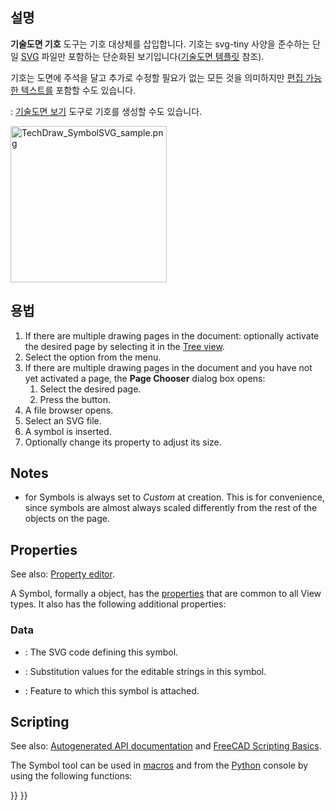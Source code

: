 <languages/>

{{Docnav
|[[TechDraw_ClipGroup|ClipGroup]]
|[[TechDraw_Image|Image]]
|[[TechDraw_Workbench|TechDraw]]
|IconL=TechDraw_ClipGroup.svg
|IconR=TechDraw_Image.svg
|IconC=Workbench_TechDraw.svg
}}

{{GuiCommand
|Name=TechDraw Symbol
|MenuLocation=TechDraw → TechDraw Views → Insert SVG Symbol
|Workbenches=[[TechDraw_Workbench|TechDraw]]
|SeeAlso=[[TechDraw_Templates|TechDraw Templates]], [[Draft_SVG|Draft SVG]]
}}

<span id="Description"></span>
==설명==

'''기술도면 기호''' 도구는 기호 대상체를 삽입합니다. 기호는 svg-tiny 사양을 준수하는 단일 [[SVG//ko|SVG]] 파일만 포함하는 단순화된 보기입니다([[TechDraw_Templates/ko#참고사항|기술도면 템플릿]] 참조). 

기호는 도면에 주석을 달고 추가로 수정할 필요가 없는 모든 것을 의미하지만 [[Svg_Namespace/ko#freecad:editable|편집 가능한 텍스트]]를 포함할 수도 있습니다.

{{version|1.0}}: [[TechDraw_View/ko|기술도면 보기]] 도구로 기호를 생성할 수도 있습니다.

[[Image:TechDraw_SymbolSVG_sample.png|250px]]
{{Caption|도면 페이지에 나침반이 추가되었습니다. 이 기호는 [[Std_AddonMgr/ko|애드온 관리자]]에서 "symbols_library" 애드온을 설치하면 사용할 수 있습니다.}}

<span id="Usage"></span>
==용법==

# If there are multiple drawing pages in the document: optionally activate the desired page by selecting it in the [[Tree_view|Tree view]].
# Select the {{MenuCommand|TechDraw → TechDraw Views → [[Image:TechDraw_Symbol.svg|16px]] Insert SVG Symbol}} option from the menu.
# If there are multiple drawing pages in the document and you have not yet activated a page, the '''Page Chooser''' dialog box opens:
## Select the desired page.
## Press the {{Button|OK}} button.
# A file browser opens.
# Select an SVG file.
# A symbol is inserted.
# Optionally change its {{PropertyData|Scale}} property to adjust its size.

== Notes ==

* {{PropertyData|Scale Type}} for Symbols is always set to ''Custom'' at creation. This is for convenience, since symbols are almost always scaled differently from the rest of the objects on the page.

== Properties ==

See also: [[Property_editor|Property editor]].

A Symbol, formally a {{Incode|TechDraw::DrawViewSymbol}} object, has the [[TechDraw_View#Properties_Part_View|properties]] that are common to all View types. It also has the following additional properties:

=== Data ===

{{TitleProperty|Drawing view}}

* {{PropertyData|Symbol|String|Hidden}}: The SVG code defining this symbol.
* {{PropertyData|Editable Texts|StringList}}: Substitution values for the editable strings in this symbol.
* {{PropertyData|Owner|Link}}: Feature to which this symbol is attached. {{Version|1.0}}

==Scripting==

See also: [https://freecad.github.io/SourceDoc/ Autogenerated API documentation] and [[FreeCAD_Scripting_Basics|FreeCAD Scripting Basics]].

The Symbol tool can be used in [[Macros|macros]] and from the [[Python|Python]] console by using the following functions:

{{Code|code=
sym = FreeCAD.ActiveDocument.addObject('TechDraw::DrawViewSymbol','TestSymbol')
rc = page.addView(anno)
f = open(unicode(symbolFileSpec,'utf-8'),'r')
svg = f.read()
f.close()
sym.Symbol = svg
rc = page.addView(sym)
}}


{{Docnav
|[[TechDraw_ClipGroup|ClipGroup]]
|[[TechDraw_Image|Image]]
|[[TechDraw_Workbench|TechDraw]]
|IconL=TechDraw_ClipGroup.svg
|IconR=TechDraw_Image.svg
|IconC=Workbench_TechDraw.svg
}}

{{TechDraw_Tools_navi{{#translation:}}}}
{{Userdocnavi{{#translation:}}}}
